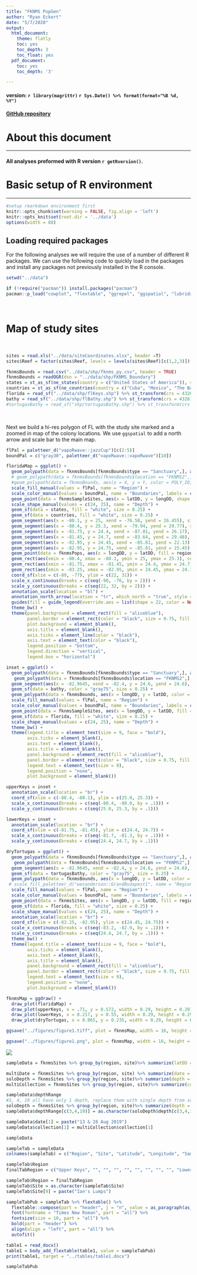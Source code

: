 ```yaml
---
title: "FKNMS PopGen"
author: "Ryan Eckert"
date: "5/7/2020"
output:
  html_document:
    theme: flatly
    toc: yes
    toc_depth: 3
    toc_float: yes
  pdf_document:
    toc: yes
    toc_depth: '3'

---
```



#### version: `r library(magrittr)` `r Sys.Date() %>% format(format="%B %d, %Y")`

#### [GitHub repository](https://github.com/icombs2017/photogrammetryNOAA.git){target="_blank"}

# About this document
***
#### All analyses preformed with R version `r getRversion()`.


# Basic setup of R environment
***

```r
#setup rmarkdown environment first
knitr::opts_chunk$set(warning = FALSE, fig.align = 'left')
knitr::opts_knit$set(root.dir = '../data')
options(width = 88)
```

## Loading required packages
For the following analyses we will require the use of a number of different R packages. We can use the following code to quickly load in the packages and install any packages not previously installed in the R console.

```r
setwd("../data")

if (!require("pacman")) install.packages("pacman")
pacman::p_load("cowplot", "flextable", "ggrepel", "ggspatial", "lubridate", "officer", "paletteer", "patchwork", "rgdal", "rnaturalearth", "sf", "tidyverse", "gdata")
```
<br>

# Map of study sites

<br>

```r
sites = read.xls("../data/siteCoordinates.xlsx", header =T)
sites$Reef = factor(sites$Reef, levels = levels(sites$Reef)[c(1,2,3)])

fknmsBounds = read.csv("../data/shp/fknms_py.csv", header = TRUE)
fknmsBounds = readOGR(dsn = "../data/shp/FKNMS_Boundary")
states = st_as_sf(ne_states(country = c("United States of America")), scale = "large")
countries = st_as_sf(ne_countries(country = c("Cuba", "Mexico", "The Bahamas"), scale = "large"))
florida = read_sf("../data/shp/flKeys.shp") %>% st_transform(crs = 4326)
bathy = read_sf("../data/shp/flBathy.shp") %>% st_transform(crs = 4326) %>% subset(subset = DATASET %in% c("fl_shelf", "fl_coast"))
#tortugasBathy = read_sf("shp/tortugasBathy.shp") %>% st_transform(crs = 4326)

```
<br>

Next we build a hi-res polygon of FL with the study site marked and a zoomed in map of the colony locations. We use `ggspatial` to add a north arrow and scale bar to the main map.
```r
flPal = paletteer_d("vapoRwave::jazzCup")[c(2:5)]
boundPal = c("gray30", paletteer_d("vapoRwave::vapoRwave")[10])

floridaMap = ggplot() +
  geom_polypath(data = fknmsBounds[fknmsBounds$type == "Sanctuary",], aes(x = longDD, y = latDD, group = location), alpha = 0.1, fill = "black", color = NA) +
  # geom_polypath(data = fknmsBounds[fknmsBounds$location == "FKNMS2",], aes(x = longDD, y = latDD), fill = "aliceblue", color = NA) +
  #geom_polypath(data = fknmsBounds, aes(x = X, y = Y, color = POLY_ID, group = POLY_ID), fill = NA) +
  scale_fill_manual(values = flPal, name = "Region") +
  scale_color_manual(values = boundPal, name = "Boundaries", labels = c("FKNMS", "SPA")) +
  geom_point(data = fknmsSampleSites, aes(x = latDD, y = longDD, shape = depthZone), size = 0) +
  scale_shape_manual(values = c(24, 25), name = "Depth") +
  geom_sf(data = states, fill = "white", size = 0.25) +
  geom_sf(data = countries, fill = "white", size = 0.25) +
  geom_segment(aes(x = -80.1, y = 25, xend = -76.58, yend = 26.455), size = 0.25) +
  geom_segment(aes(x = -80.4, y = 25.3, xend = -79.94, yend = 29.77), size = 0.25) +
  geom_segment(aes(x = -81.75, y = 24.4, xend = -87.01, yend = 26.17), size = 0.25) +
  geom_segment(aes(x = -81.45, y = 24.7, xend = -83.64, yend = 29.48), size = 0.25) +
  geom_segment(aes(x = -82.95, y = 24.45, xend = -85.81, yend = 22.13), size = 0.25) +
  geom_segment(aes(x = -82.95, y = 24.75, xend = -85.81, yend = 25.45), size = 0.25) +
  geom_point(data = fknmsPops, aes(x = longDD, y = latDD, fill = region), shape = 21, size = 2) +
  geom_rect(aes(xmin = -80.4, xmax = -80.1, ymin = 25, ymax = 25.3), color = paletteer_d("vapoRwave::vapoRwave")[6], fill = NA, size = 0.4) +
  geom_rect(aes(xmin = -81.75, xmax = -81.45, ymin = 24.4, ymax = 24.7), color = paletteer_d("vapoRwave::vapoRwave")[6], fill = NA, size = 0.4) +
  geom_rect(aes(xmin = -83.25, xmax = -82.95, ymin = 24.45, ymax = 24.75), color = paletteer_d("vapoRwave::vapoRwave")[6], fill = NA, size = 0.4)+
  coord_sf(xlim = c(-89, -77), ylim = c(22, 31)) +
  scale_x_continuous(breaks = c(seq(-90, -76, by = 2))) +
  scale_y_continuous(breaks = c(seq(22, 32, by = 2))) +
  annotation_scale(location = "bl") +
  annotation_north_arrow(location = "tr", which_north = "true", style = north_arrow_minimal()) +
  guides(fill = guide_legend(override.aes = list(shape = 22, color = NA, size = 4), ncol = 2, order = 1), shape = guide_legend(override.aes = list(size = 3), order = 2), color = guide_legend(override.aes = list(fill = "black", alpha = 0.1), order = 3)) +
  theme_bw() +
  theme(panel.background = element_rect(fill = "aliceblue"),
        panel.border = element_rect(color = "black", size = 0.75, fill = NA),
        plot.background = element_blank(),
        axis.title = element_blank(),
        axis.ticks = element_line(color = "black"),
        axis.text = element_text(color = "black"),
        legend.position = "bottom",
        legend.direction = "vertical",
        legend.box = "horizontal")

inset = ggplot() +
  geom_polypath(data = fknmsBounds[fknmsBounds$type == "Sanctuary",], aes(x = longDD, y = latDD, group = location), alpha = 0.1, fill = "black", color = NA) +
   geom_polypath(data = fknmsBounds[fknmsBounds$location == "FKNMS2",], aes(x = longDD, y = latDD), fill = "aliceblue", color = NA) +
  geom_segment(aes(x = -82.9645, xend = -82.4, y = 24.6, yend = 24.6), color = "gray92", size = .55) +
  geom_sf(data = bathy, color = "gray75", size = 0.25) +
  geom_polypath(data = fknmsBounds, aes(x = longDD, y = latDD, color = type, group = location), fill = NA) +
  scale_fill_manual(values = flPal, name = "Region") +
  scale_color_manual(values = boundPal, name = "Boundaries", labels = c("FKNMS", "SPA")) +
  geom_point(data = fknmsSampleSites, aes(x = longDD, y = latDD, fill = region, shape = depthZone), size = 1.5) +
  geom_sf(data = florida, fill = "white", size = 0.25) +
  scale_shape_manual(values = c(24, 25), name = "Depth") +
  theme_bw() +
  theme(legend.title = element_text(size = 9, face = "bold"),
        axis.ticks = element_blank(),
        axis.text = element_blank(),
        axis.title = element_blank(),
        panel.background = element_rect(fill = "aliceblue"),
        panel.border = element_rect(color = "black", size = 0.75, fill = NA),
        legend.text = element_text(size = 9),
        legend.position = "none",
        plot.background = element_blank())

upperKeys = inset +
  annotation_scale(location = "br") +
  coord_sf(xlim = c(-80.4, -80.1), ylim = c(25.0, 25.3)) +
  scale_x_continuous(breaks = c(seq(-80.4, -80.0, by = .1))) +
  scale_y_continuous(breaks = c(seq(25.0, 25.3, by = .1)))

lowerKeys = inset +
  annotation_scale(location = "br") +
  coord_sf(xlim = c(-81.75, -81.45), ylim = c(24.4, 24.7)) +
  scale_x_continuous(breaks = c(seq(-81.7, -81.3, by = .1))) +
  scale_y_continuous(breaks = c(seq(24.4, 24.7, by = .1)))

dryTortugas = ggplot() +
  geom_polypath(data = fknmsBounds[fknmsBounds$type == "Sanctuary",], aes(x = longDD, y = latDD, group = location), alpha = 0.1, fill = "black", color = NA) +
   geom_polypath(data = fknmsBounds[fknmsBounds$location == "FKNMS2",], aes(x = longDD, y = latDD), fill = "aliceblue", color = NA) +
  geom_segment(aes(x = -82.9645, xend = -82.4, y = 24.6, yend = 24.6), color = "gray92", size = .55) +
  geom_sf(data = tortugasBathy, color = "gray75", size = 0.25) +
  geom_polypath(data = fknmsBounds, aes(x = longDD, y = latDD, color = type), fill = NA) +
 # scale_fill_paletteer_d("wesanderson::GrandBudapest1", name = "Region") +
  scale_fill_manual(values = flPal, name = "Region") +
  scale_color_manual(values = boundPal, name = "Boundaries", labels = c("FKNMS", "SPA")) +
  geom_point(data = fknmsSites, aes(x = longDD, y = latDD, fill = region, shape = depth), size = 1.5) +
  geom_sf(data = florida, fill = "white", size = 0.25) +
  scale_shape_manual(values = c(24, 25), name = "Depth") +
  annotation_scale(location = "br") +
  coord_sf(xlim = c(-83.25, -82.95), ylim = c(24.45, 24.75)) +
  scale_x_continuous(breaks = c(seq(-83.2, -82.9, by = .1))) +
  scale_y_continuous(breaks = c(seq(24.4, 24.7, by = .1))) +
  theme_bw() +
  theme(legend.title = element_text(size = 9, face = "bold"),
        axis.ticks = element_blank(),
        axis.text = element_blank(),
        axis.title = element_blank(),
        panel.background = element_rect(fill = "aliceblue"),
        panel.border = element_rect(color = "black", size = 0.75, fill = NA),
        legend.text = element_text(size = 9),
        legend.position = "none",
        plot.background = element_blank())

fknmsMap = ggdraw() +
  draw_plot(floridaMap) +
  draw_plot(upperKeys, x = .71, y = 0.572, width = 0.29, height = 0.29) +
  draw_plot(lowerKeys, x = 0.217, y = 0.55, width = 0.29, height = 0.29) +
  draw_plot(dryTortugas, x = 0.065, y = 0.235, width = 0.29, height = 0.29)

ggsave("../figures/figure1.tiff", plot = fknmsMap, width = 16, height = 16, units = "cm", dpi = 300)

ggsave("../figures/figure1.png", plot = fknmsMap, width = 16, height = 16, units = "cm", dpi = 300)

```
![](../figures/figure1.png)
<br>

```r
sampleData = fknmsSites %>% group_by(region, site)%>% summarize(latDD = first(latDD), longDD = first(longDD), depthRange = paste(min(depthM), "-", max(depthM), sep = ""), n = n(), date = as.character(min(date)), collection = as.character(first(collection)))%>% droplevels() %>% as.data.frame()

multiDate = fknmsSites %>% group_by(region, site) %>% summarize(date = paste(min(date), "-", max(date)))
soloDepth = fknmsSites %>% group_by(region, site)%>% summarize(depth = min(depthM))
multiCollection = fknmsSites %>% group_by(region, site)%>% summarize(collection = paste(first(collection), ", ", last(collection), sep = ""))

sampleData$depthRange
#3, 4, 19 all have only 1 depth, replace them with single depth from soloDepth
soloDepth = fknmsSites %>% group_by(region, site)%>% summarize(depth = min(depthM))
sampleData$depthRange[c(3,4,19)] = as.character(soloDepth$depth[c(3,4,19)])

sampleData$date[1] = paste("13 & 28 Aug 2019")
sampleData$collection[1] = multiCollection$collection[1]

sampleData

sampleTab = sampleData
colnames(sampleTab) = c("Region", "Site", "Latitude", "Longitude", "Sampling \ndepth (M)", "n", "Sampling date", "Sampling \nmethod")

sampleTab$Region
finalTabRegion = c("Upper Keys", "", "", "", "", "", "", "", "", "Lower Keys", "", "", "TER North", "", "", "TER South", "", "", "", "")

sampleTab$Region = finalTabRegion
sampleTab$Site = as.character(sampleTab$Site)
sampleTab$Site[9] = paste("Ian's Lumps")

sampleTabPub = sampleTab %>% flextable() %>%
  flextable::compose(part = "header", j = "n", value = as_paragraph(as_i("n"))) %>%
  font(fontname = "Times New Roman", part = "all") %>%
  fontsize(size = 10, part = "all") %>%
  bold(part = "header") %>%
  align(align = "left", part = "all") %>%
  autofit()

table1 = read_docx()
table1 = body_add_flextable(table1, value = sampleTabPub)
print(table1, target = "../tables/table1.docx")

sampleTabPub
```


